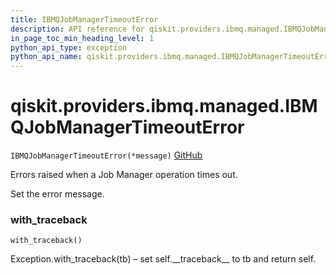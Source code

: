 ```yaml
---
title: IBMQJobManagerTimeoutError
description: API reference for qiskit.providers.ibmq.managed.IBMQJobManagerTimeoutError
in_page_toc_min_heading_level: 1
python_api_type: exception
python_api_name: qiskit.providers.ibmq.managed.IBMQJobManagerTimeoutError
---
```


# qiskit.providers.ibmq.managed.IBMQJobManagerTimeoutError

<span id="qiskit.providers.ibmq.managed.IBMQJobManagerTimeoutError" />

`IBMQJobManagerTimeoutError(*message)` [GitHub](https://github.com/qiskit/qiskit-ibmq-provider/tree/stable/0.12/qiskit/providers/ibmq/managed/exceptions.py "view source code")

Errors raised when a Job Manager operation times out.

Set the error message.

### with\_traceback

<span id="qiskit.providers.ibmq.managed.IBMQJobManagerTimeoutError.with_traceback" />

`with_traceback()`

Exception.with\_traceback(tb) – set self.\_\_traceback\_\_ to tb and return self.


